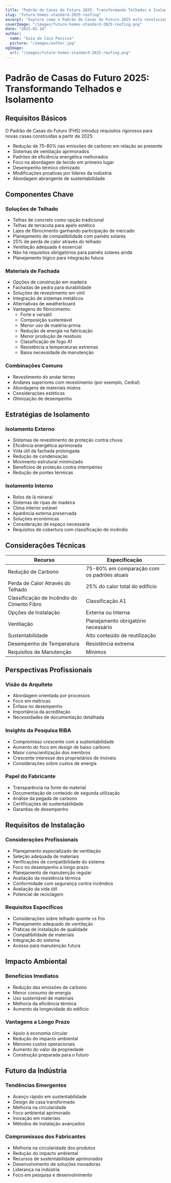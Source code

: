```yaml
---
title: "Padrão de Casas do Futuro 2025: Transformando Telhados e Isolamento"
slug: "future-homes-standard-2025-roofing"
excerpt: "Explore como o Padrão de Casas do Futuro 2025 está revolucionando a construção residencial com novos requisitos para soluções sustentáveis de telhados e isolamento."
coverImage: "/images/future-homes-standard-2025-roofing.png"
date: "2025-02-14"
author:
  name: "Guia de Casa Passiva"
  picture: "/images/author.jpg"
ogImage:
  url: "/images/future-homes-standard-2025-roofing.png"
---
```


# Padrão de Casas do Futuro 2025: Transformando Telhados e Isolamento

## Requisitos Básicos

O Padrão de Casas do Futuro (FHS) introduz requisitos rigorosos para novas casas construídas a partir de 2025:

- Redução de 75-80% nas emissões de carbono em relação ao presente
- Sistemas de ventilação aprimorados
- Padrões de eficiência energética melhorados
- Foco na abordagem de tecido em primeiro lugar
- Desempenho térmico otimizado
- Modificações proativas por líderes da indústria
- Abordagem abrangente de sustentabilidade

## Componentes Chave

### Soluções de Telhado
- Telhas de concreto como opção tradicional
- Telhas de terracota para apelo estético
- Lajes de fibrocimento ganhando participação de mercado
- Planejamento de compatibilidade com painéis solares
- 25% de perda de calor através do telhado
- Ventilação adequada é essencial
- Não há requisitos obrigatórios para painéis solares ainda
- Planejamento lógico para integração futura

### Materiais de Fachada
- Opções de construção em madeira
- Fachadas de pedra para durabilidade
- Soluções de revestimento em vinil
- Integração de sistemas metálicos
- Alternativas de weatherboard
- Vantagens do fibrocimento:
  - Forte e versátil
  - Composição sustentável
  - Menor uso de matéria-prima
  - Redução de energia na fabricação
  - Menor produção de resíduos
  - Classificação de fogo A1
  - Resistência a temperaturas extremas
  - Baixa necessidade de manutenção

### Combinações Comuns
- Revestimento do andar térreo
- Andares superiores com revestimento (por exemplo, Cedral)
- Abordagens de materiais mistos
- Considerações estéticas
- Otimização de desempenho

## Estratégias de Isolamento

### Isolamento Externo
- Sistemas de revestimento de proteção contra chuva
- Eficiência energética aprimorada
- Vida útil da fachada prolongada
- Redução de condensação
- Movimento estrutural minimizado
- Benefícios de proteção contra intempéries
- Redução de pontes térmicas

### Isolamento Interno
- Rolos de lã mineral
- Sistemas de ripas de madeira
- Clima interior estável
- Aparência externa preservada
- Soluções econômicas
- Consideração de espaço necessária
- Requisitos de cobertura com classificação de incêndio

## Considerações Técnicas

| Recurso | Especificação |
|---------|--------------|
| Redução de Carbono | 75-80% em comparação com os padrões atuais |
| Perda de Calor Através do Telhado | 25% do calor total do edifício |
| Classificação de Incêndio do Cimento Fibro | Classificação A1 |
| Opções de Instalação | Externa ou Interna |
| Ventilação | Planejamento obrigatório necessário |
| Sustentabilidade | Alto conteúdo de reutilização |
| Desempenho de Temperatura | Resistência extrema |
| Requisitos de Manutenção | Mínimos |

## Perspectivas Profissionais

### Visão do Arquiteto
- Abordagem orientada por processos
- Foco em métricas
- Ênfase no desempenho
- Importância da acreditação
- Necessidades de documentação detalhada

### Insights da Pesquisa RIBA
- Compromisso crescente com a sustentabilidade
- Aumento do foco em design de baixo carbono
- Maior conscientização dos membros
- Crescente interesse dos proprietários de imóveis
- Considerações sobre custos de energia

### Papel do Fabricante
- Transparência na fonte de material
- Documentação de conteúdo de segunda utilização
- Análise da pegada de carbono
- Certificações de sustentabilidade
- Garantias de desempenho

## Requisitos de Instalação

### Considerações Profissionais
- Planejamento especializado de ventilação
- Seleção adequada de materiais
- Verificações de compatibilidade do sistema
- Foco no desempenho a longo prazo
- Planejamento de manutenção regular
- Avaliação da resistência térmica
- Conformidade com segurança contra incêndios
- Avaliação da vida útil
- Potencial de reciclagem

### Requisitos Específicos
- Considerações sobre telhado quente vs frio
- Planejamento adequado de ventilação
- Práticas de instalação de qualidade
- Compatibilidade de materiais
- Integração do sistema
- Acesso para manutenção futura

## Impacto Ambiental

### Benefícios Imediatos
- Redução das emissões de carbono
- Menor consumo de energia
- Uso sustentável de materiais
- Melhoria da eficiência térmica
- Aumento da longevidade do edifício

### Vantagens a Longo Prazo
- Apoio à economia circular
- Redução do impacto ambiental
- Menores custos operacionais
- Aumento do valor da propriedade
- Construção preparada para o futuro

## Futuro da Indústria

### Tendências Emergentes
- Avanço rápido em sustentabilidade
- Design de casa transformado
- Melhoria na circularidade
- Foco ambiental aprimorado
- Inovação em materiais
- Métodos de instalação avançados

### Compromissos dos Fabricantes
- Melhoria na circularidade dos produtos
- Redução do impacto ambiental
- Recursos de sustentabilidade aprimorados
- Desenvolvimento de soluções inovadoras
- Liderança na indústria
- Foco em pesquisa e desenvolvimento